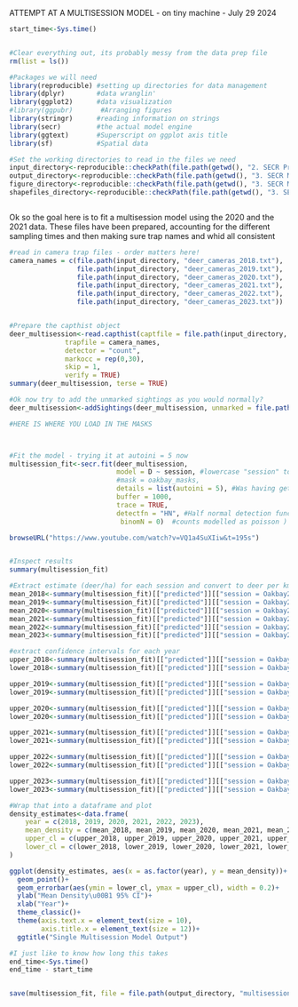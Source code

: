 ATTEMPT AT A MULTISESSION MODEL - on tiny machine - July 29 2024


```r
start_time<-Sys.time()


#Clear everything out, its probably messy from the data prep file
rm(list = ls())

#Packages we will need
library(reproducible) #setting up directories for data management
library(dplyr)        #data wranglin'
library(ggplot2)      #data visualization
#library(ggpubr)       #Arranging figures
library(stringr)      #reading information on strings
library(secr)         #the actual model engine
library(ggtext)       #Superscript on ggplot axis title
library(sf)           #Spatial data

#Set the working directories to read in the files we need
input_directory<-reproducible::checkPath(file.path(getwd(), "2. SECR Prep/outputs/multisession"), create = TRUE)
output_directory<-reproducible::checkPath(file.path(getwd(), "3. SECR Models/multisession"), create = TRUE)
figure_directory<-reproducible::checkPath(file.path(getwd(), "3. SECR Models/multisession"), create = TRUE)
shapefiles_directory<-reproducible::checkPath(file.path(getwd(), "3. SECR Models/shapefiles"), create = TRUE)



```


Ok so the goal here is to fit a multisession model using the 2020 and the 2021 data. These files have been prepared, accounting for the different sampling times and then making sure trap names and whid all consistent
```r

#read in camera trap files - order matters here!
camera_names = c(file.path(input_directory, "deer_cameras_2018.txt"),
                 file.path(input_directory, "deer_cameras_2019.txt"),
                 file.path(input_directory, "deer_cameras_2020.txt"),
                 file.path(input_directory, "deer_cameras_2021.txt"),
                 file.path(input_directory, "deer_cameras_2022.txt"),
                 file.path(input_directory, "deer_cameras_2023.txt"))


#Prepare the capthist object
deer_multisession<-read.capthist(captfile = file.path(input_directory, "deer_multi.txt"), 
              trapfile = camera_names,
              detector = "count",
              markocc = rep(0,30),
              skip = 1,
              verify = TRUE)
summary(deer_multisession, terse = TRUE)

#Ok now try to add the unmarked sightings as you would normally? 
deer_multisession<-addSightings(deer_multisession, unmarked = file.path(input_directory, "unmarked_multi.txt"), skip = 1)

#HERE IS WHERE YOU LOAD IN THE MASKS



#Fit the model - trying it at autoini = 5 now
multisession_fit<-secr.fit(deer_multisession, 
                           model = D ~ session, #lowercase "session" to fit a value for each level of session
                           #mask = oakbay_masks,
                           details = list(autoini = 5), #Was having getting started unless I specify
                           buffer = 1000,
                           trace = TRUE,
                           detectfn = "HN", #Half normal detection function
                            binomN = 0)  #counts modelled as poisson )

browseURL("https://www.youtube.com/watch?v=VQ1a4SuXIiw&t=195s")


#Inspect results
summary(multisession_fit)

#Extract estimate (deer/ha) for each session and convert to deer per km2
mean_2018<-summary(multisession_fit)[["predicted"]][["session = Oakbay2018"]][["estimate"]][[1]]*100
mean_2019<-summary(multisession_fit)[["predicted"]][["session = Oakbay2019"]][["estimate"]][[1]]*100
mean_2020<-summary(multisession_fit)[["predicted"]][["session = Oakbay2020"]][["estimate"]][[1]]*100
mean_2021<-summary(multisession_fit)[["predicted"]][["session = Oakbay2021"]][["estimate"]][[1]]*100
mean_2022<-summary(multisession_fit)[["predicted"]][["session = Oakbay2022"]][["estimate"]][[1]]*100
mean_2023<-summary(multisession_fit)[["predicted"]][["session = Oakbay2023"]][["estimate"]][[1]]*100

#extract confidence intervals for each year
upper_2018<-summary(multisession_fit)[["predicted"]][["session = Oakbay2018"]][["ucl"]][[1]]*100
lower_2018<-summary(multisession_fit)[["predicted"]][["session = Oakbay2018"]][["lcl"]][[1]]*100

upper_2019<-summary(multisession_fit)[["predicted"]][["session = Oakbay2019"]][["ucl"]][[1]]*100
lower_2019<-summary(multisession_fit)[["predicted"]][["session = Oakbay2019"]][["lcl"]][[1]]*100

upper_2020<-summary(multisession_fit)[["predicted"]][["session = Oakbay2020"]][["ucl"]][[1]]*100
lower_2020<-summary(multisession_fit)[["predicted"]][["session = Oakbay2020"]][["lcl"]][[1]]*100

upper_2021<-summary(multisession_fit)[["predicted"]][["session = Oakbay2021"]][["ucl"]][[1]]*100
lower_2021<-summary(multisession_fit)[["predicted"]][["session = Oakbay2021"]][["lcl"]][[1]]*100

upper_2022<-summary(multisession_fit)[["predicted"]][["session = Oakbay2022"]][["ucl"]][[1]]*100
lower_2022<-summary(multisession_fit)[["predicted"]][["session = Oakbay2022"]][["lcl"]][[1]]*100

upper_2023<-summary(multisession_fit)[["predicted"]][["session = Oakbay2023"]][["ucl"]][[1]]*100
lower_2023<-summary(multisession_fit)[["predicted"]][["session = Oakbay2023"]][["lcl"]][[1]]*100

#Wrap that into a dataframe and plot
density_estimates<-data.frame(
    year = c(2018, 2019, 2020, 2021, 2022, 2023),
    mean_density = c(mean_2018, mean_2019, mean_2020, mean_2021, mean_2022, mean_2023),
    upper_cl = c(upper_2018, upper_2019, upper_2020, upper_2021, upper_2022, upper_2023),
    lower_cl = c(lower_2018, lower_2019, lower_2020, lower_2021, lower_2022, lower_2023)
)

ggplot(density_estimates, aes(x = as.factor(year), y = mean_density))+
  geom_point()+
  geom_errorbar(aes(ymin = lower_cl, ymax = upper_cl), width = 0.2)+
  ylab("Mean Density\u00B1 95% CI")+
  xlab("Year")+
  theme_classic()+
  theme(axis.text.x = element_text(size = 10),
        axis.title.x = element_text(size = 12))+
  ggtitle("Single Multisession Model Output")

#I just like to know how long this takes
end_time<-Sys.time()
end_time - start_time


save(multisession_fit, file = file.path(output_directory, "multisession_autoini5.RData"))

```


